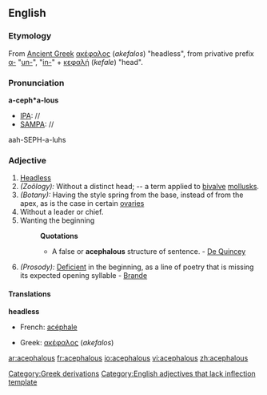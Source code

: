 ==English==
===Etymology===
From [[Ancient Greek]] [[ακέφαλος]] (''akefalos'') "headless", from privative prefix 
[[α-]] "[[un-]]", "[[in-]]"  + [[κεφαλή]] (''kefale'') "head".

===Pronunciation===
'''a-ceph*a-lous'''
*[[IPA]]: //
*[[SAMPA]]: //
aah-SEPH-a-luhs
===Adjective===
#[[Headless]]
#''(Zoölogy):'' Without a distinct head; -- a term applied to [[bivalve]] [[mollusk]]s.
#''(Botany):'' Having the style spring from the base, instead of from the apex, as is the case in certain [[ovary|ovaries]]
#Without a leader or chief.
#Wanting the beginning
#:'''Quotations'''
#:*A false or '''acephalous''' structure of sentence. - [[De Quincey]]
#''(Prosody):'' [[Deficient]] in the beginning, as a line of poetry that is missing its expected opening syllable - [[Brande]]
====Translations====
'''headless'''
*French: [[acéphale]]

*Greek: [[ακέφαλος]] (''akefalos'')

[[Category:Greek derivations]]
[[Category:English adjectives that lack inflection template]]

[[ar:acephalous]]
[[fr:acephalous]]
[[io:acephalous]]
[[vi:acephalous]]
[[zh:acephalous]]